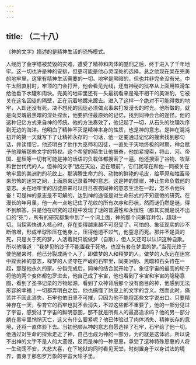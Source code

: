 ```yaml
---
---
---
```

title: （二十八）
---




《神的文字》描述的是精神生活的恐怖模式。

人经历了金字塔被焚毁的灾难，遭受了精神和肉体的酷刑之后，终于进入了千年地牢。这一切也许是神的安排，但更可能是他心灵深处的选择。总之他现在呆在完美的地牢里，这里有精神生活需要的一切。地牢是黑暗的，但也并非完全没有光，中午太阳直射时，牢顶的门会打开，他会看见光线，还有神秘的狱卒从上面用铁滑车给他垂下水罐和肉块。完美的地牢里还有一头最初看来是毫不相干的美洲豹，它被关在这名囚徒的隔壁，正在沉着地踱来踱去。进入了这样一个绝对不可能得救的地牢，人却还没有死。决不想死的囚徒必须做点事来打发漫长的时光。他所做的，就是向灵魂最黑暗的深处探索，他要抓住最原始的记忆，找到同神会合的途径。他的这种记忆方式来自神的传统。他的方法奏效了，他记起了一切，从石头的纹理次序到无边的海洋。他明白了精神不灭是精神本身的性质，也是神的意志。是神在混沌初开的第一天就写下了让精神永存的一句话，他一定要通过记忆的搜索找到那句话，并读懂它。他还明白了他作为巫师和囚徒，一直处于天地终极的时期，神会赋予他理解那些文字的特权。这个希望的萌生让他振奋，他加紧搜索，将山、河、帝国、星辰等一切有可能是神的话语的负载体都搜索了一遍，他还搜索了谷物、牧草和世世代代的人。但神的文字“远在天边，近在眼前”，它们就写在和他一同被关在地牢里的美洲豹的花纹上。那沸腾生命力的、动物的鲜艳的毛皮，给草原和牲畜带来恐怖的迷宫之网，上面原来记录着神的意志。这是神的馈赠，神让生命负载他的意志。关在地牢里的囚徒原来可以日日夜夜同神的意志生活在一起，怎不令他兴奋！可是神的意志是不可解的，达到神的途径是对生命形式的不知疲倦的研究。在漫长的年月里，他一点一点地记住了花纹的所有次序和形状，然而谜仍然是谜，得不到解答，只是他在研究的过程中发现了谜的普遍性和永恒性（那其实就是说不出口的“死”），所有的研究都集中到了一个词上面，神的那个词兼容并包，超越一切。当探索快进入核心时，存在变得越来越不可忍受了，可怕的、象征现实的沙不断倍增，形成半球形压在他身上，压得他透不过气，他窒息而死。那并不是真的死，只是关于死的梦，人活着就只能做梦（自欺），但人又还可以认识这种自欺。所以他嚷道：“我梦见的沙子不能置我于死地，也没有套在梦里的梦。”当亮光终于使他醒来时，他已分裂成两个人了，即做梦的人和释梦的人。做梦的人永远在迷宫中探索神的意志，释梦的人坚守在严峻的石牢里，同美洲豹、黑暗和石头待在一起，那是他永久的家。分裂完成后，同神的结合就开始了。象征宇宙的最高的轮子将他的两个变体都包罗进去，他自己成了宇宙，他也看到了宇宙和宇宙的隐秘意图，看到了圣书记录的万物起源，看到了众神背后那个没有面目的神，他感到无法形容的幸福！一切都弄明白之后，他也搞懂了豹皮上的文字的含义。然而此时，痛苦并不因此消失，石牢也依旧坚不可摧，只因为他不能将那些文字说出口。只要精神存在一天，孕育它的石牢也就不会消失，不过这些都不重要了，他的一部分见过了宇宙，感受过了宇宙的鲜明意图，那不就是所有人的最高追求吗？他的另一部分躺在黑牢里悄悄灭亡，这又有什么要紧呢？他已体验过了肉体消失、精神长存的意境，还将一直体验下去。当初他顺从神的意志自愿选择了石牢，石牢给了他一切。他通过对生命的探索走近了神，自己也成为神的一部分，为的就是这体验。所以说不出神的文字不是人的大遗憾，反而是神的一种恩惠，承受了这种特殊恩惠的人将一生动荡不安，大悲大喜，在下地狱的同时看见天堂，时刻置身于以身试法的境界，置身于那包罗万象的宇宙大轮子里。